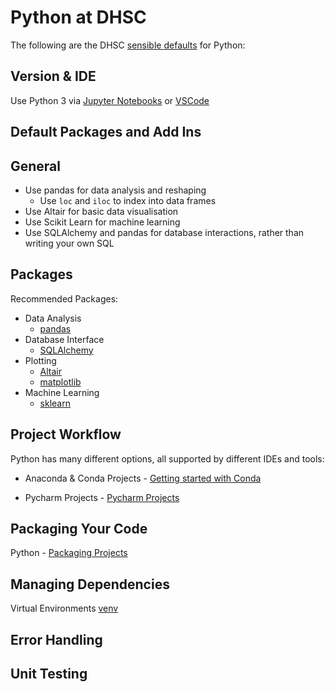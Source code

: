 # Python at DHSC {#py_at_dhsc}
The following are the DHSC [sensible defaults](#sensible_defaults) for Python:

## Version & IDE
Use Python 3 via [Jupyter Notebooks](https://jupyter.org/) or [VSCode](https://code.visualstudio.com/)

## Default Packages and Add Ins 

## General

* Use pandas for data analysis and reshaping
    * Use `loc` and `iloc` to index into data frames
* Use Altair for basic data visualisation
* Use Scikit Learn for machine learning
* Use SQLAlchemy and pandas for database interactions, rather than writing your own SQL

## Packages {#py_default_packages}

Recommended Packages: 

* Data Analysis
    * [pandas](https://pandas.pydata.org/)
* Database Interface
    * [SQLAlchemy](https://www.sqlalchemy.org/)
* Plotting
    * [Altair](https://altair-viz.github.io/)
    * [matplotlib](https://matplotlib.org/)
* Machine Learning
    * [sklearn](https://scikit-learn.org)

## Project Workflow {#py_projects}

Python has many different options, all supported by different IDEs and tools:

* Anaconda & Conda Projects - [Getting started with Conda](https://docs.conda.io/projects/conda/en/latest/user-guide/getting-started.html)

* Pycharm Projects - [Pycharm Projects](https://www.jetbrains.com/help/pycharm/project.html)

## Packaging Your Code {#py_packages}

Python - [Packaging Projects](https://packaging.python.org/tutorials/packaging-projects/)

## Managing Dependencies {#py_dependencies}

Virtual Environments [venv](https://docs.python.org/3/library/venv.html)

## Error Handling {#py_errorhandling}

## Unit Testing {#py_tests}
